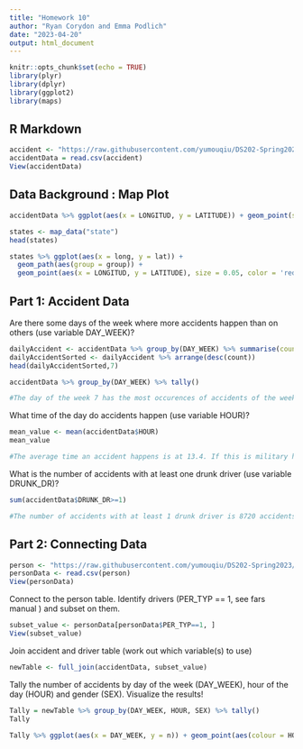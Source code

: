 ```yaml
---
title: "Homework 10"
author: "Ryan Corydon and Emma Podlich"
date: "2023-04-20"
output: html_document
---
```


```r
knitr::opts_chunk$set(echo = TRUE)
library(plyr)
library(dplyr)
library(ggplot2)
library(maps)
```

## R Markdown

```r
accident <- "https://raw.githubusercontent.com/yumouqiu/DS202-Spring2023/main/Practice/data/fars2016/accident.csv"
accidentData = read.csv(accident)
View(accidentData)
```

## Data Background : Map Plot

```r
accidentData %>% ggplot(aes(x = LONGITUD, y = LATITUDE)) + geom_point(size = 0.05, colour = 'red') # Plot of All Data 

states <- map_data("state")
head(states)

states %>% ggplot(aes(x = long, y = lat)) + 
  geom_path(aes(group = group)) +
  geom_point(aes(x = LONGITUD, y = LATITUDE), size = 0.05, color = 'red', data = accidentData %>% filter(LONGITUD < 0, LONGITUD > -130)) # Plot with US Data

```

## Part 1: Accident Data

Are there some days of the week where more accidents happen than on others (use variable DAY_WEEK)?

```r

dailyAccident <- accidentData %>% group_by(DAY_WEEK) %>% summarise(count = n()) %>% ungroup()
dailyAccidentSorted <- dailyAccident %>% arrange(desc(count))
head(dailyAccidentSorted,7)

accidentData %>% group_by(DAY_WEEK) %>% tally()

```

```r
#The day of the week 7 has the most occurences of accidents of the week. Day 3 has the least.
```


What time of the day do accidents happen (use variable HOUR)?

```r
mean_value <- mean(accidentData$HOUR)
mean_value

#The average time an accident happens is at 13.4. If this is military hours you can assume most accidents are taking place around 1:00 PM.
```

What is the number of accidents with at least one drunk driver (use variable DRUNK_DR)?

```r
sum(accidentData$DRUNK_DR>=1)

#The number of accidents with at least 1 drunk driver is 8720 accidents within the data set.

```

## Part 2: Connecting Data

```r
person <- "https://raw.githubusercontent.com/yumouqiu/DS202-Spring2023/main/Practice/data/fars2016/person.csv"
personData <- read.csv(person)
View(personData)
```

Connect to the person table. Identify drivers (PER_TYP == 1, see fars manual ) and subset on them.

```r
subset_value <- personData[personData$PER_TYP==1, ]
View(subset_value)
```


Join accident and driver table (work out which variable(s) to use)

```r
newTable <- full_join(accidentData, subset_value)
```


Tally the number of accidents by day of the week (DAY_WEEK), hour of the day (HOUR) and gender (SEX). Visualize the results!

```r
Tally = newTable %>% group_by(DAY_WEEK, HOUR, SEX) %>% tally()
Tally

Tally %>% ggplot(aes(x = DAY_WEEK, y = n)) + geom_point(aes(colour = HOUR)) + facet_grid(SEX~ ., scale = "free_y") + geom_jitter() + ggtitle("Facet By SEX") + ylab("tally (n)")

```



